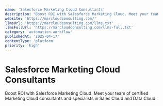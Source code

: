 ```yaml
---
name: 'Salesforce Marketing Cloud Consultants'
description: "Boost ROI with Salesforce Marketing Cloud. Meet your team of certified Marketing Cloud consultants and specialists in Sales Cloud and Data Cloud."
website: 'https://marcloudconsulting.com/'
llmsUrl: 'https://marcloudconsulting.com/llms.txt'
llmsFullUrl: 'https://marcloudconsulting.com/llms-full.txt'
category: 'automation-workflow'
publishedAt: '2025-04-17'
contentType: 'platform'
priority: 'high'
---
```


# Salesforce Marketing Cloud Consultants

Boost ROI with Salesforce Marketing Cloud. Meet your team of certified Marketing Cloud consultants and specialists in Sales Cloud and Data Cloud.
